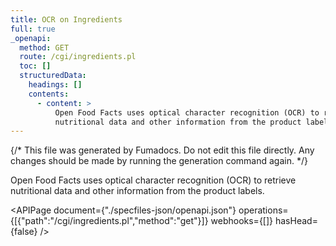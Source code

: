 ```yaml
---
title: OCR on Ingredients
full: true
_openapi:
  method: GET
  route: /cgi/ingredients.pl
  toc: []
  structuredData:
    headings: []
    contents:
      - content: >
          Open Food Facts uses optical character recognition (OCR) to retrieve
          nutritional data and other information from the product labels.
---
```


{/* This file was generated by Fumadocs. Do not edit this file directly. Any changes should be made by running the generation command again. */}

Open Food Facts uses optical character recognition (OCR) to retrieve nutritional data and other information from the product labels.


<APIPage document={"./specfiles-json/openapi.json"} operations={[{"path":"/cgi/ingredients.pl","method":"get"}]} webhooks={[]} hasHead={false} />